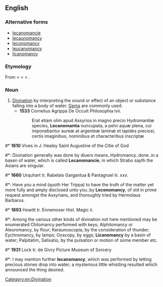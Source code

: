 ==English==

===Alternative forms===
* [[lecanomancie]]
* [[lecaunomancy]]
* [[leconomancy]]
* [[leucanomancy]]
* [[licanomancy]]

===Etymology===
From {{etyl|NL.}} {{term|lecanomantia|lang=la}} < {{etyl|LL.}} {{term|lecanomantia|lang=la}} < {{etyl|grc}} {{term|λεκανομαντεία|tr=lekanomanteia|lang=grc}} < {{etyl|grc}} {{term|λεκάνη|tr=lekanē||dish, pan|lang=grc}}.

===Noun===
{{en-noun|-}}

# [[divination|Divination]] by interpreting the sound or effect of an object or substance falling into a body of water. [[gem|Gem]]s are commonly used.
#* '''1533''' Cornelius Agrippa De Occult Philosophia lvii.
#*: Erat etiam olim apud Assyrios in magno precio Hydromantiæ species, '''Lecanomantia''' nuncupata, a pelvi aquæ plena, cui imponebantur aureæ at argenteæ laminæ et lapides preciosi, certis imaginibus, nominibus et characteribus inscriptæ

#* '''1610''' Vives in J. Healey Saint Augustine of the Citie of God
#*: Diuination generally was done by diuers means..Hydromancy..done..in a basen of water, which is called '''Lecanomancie''', in which Strabo sayth the Asians are singular.

#* '''1660''' Urquhart tr. Rabelais Gargantua & Pantagruel iii. xxv.
#*: Have you a mind (quoth Her Trippa) to have the truth of the matter yet more fully and amply disclosed unto you..by '''Leconomancy''', of old in prime request amongst the Assyrians, and thoroughly tried by Hermolaus Barbarus.

#* '''1893''' Howitt tr. Ennemoser Hist. Magic ii.
#*: Among the various other kinds of divination not here mentioned may be enumerated Chilomancy performed with keys; Alphitomancy or Aleuromancy, by flour; Keraunoscopia, by the consideration of thunder; Eychnomancy, by lamps; Ooscopy, by eggs; '''Licanomancy''' by a basin of water; Palpitatim, Salisatio, by the pulsation or motion of some member etc.

#* '''1931''' Lock tr. de Givry Picture Museum of Sorcery
#*: I may mention further '''lecanomancy''', which was performed by letting precious stones drop into water; a mysterious little whistling resulted which announced the thing desired.

[[Category:en:Divination]]